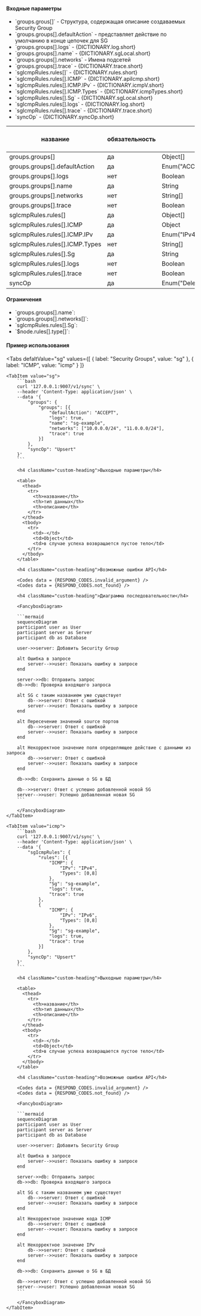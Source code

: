 
#### Входные параметры

<ul>
  <li>`groups.grous[]` - Структура, содержащая описание создаваемых Security Group</li>
  <li>`groups.groups[].defaultAction` - представляет действие по умолчанию в конце цепочек для SG</li>
  <li>`groups.groups[].logs` - {DICTIONARY.log.short}</li>
  <li>`groups.groups[].name` - {DICTIONARY.sgLocal.short}</li>
  <li>`groups.groups[].networks` - Имена подсетей</li>
  <li>`groups.groups[].trace` - {DICTIONARY.trace.short}</li>
  <li>`sgIcmpRules.rules[]` - {DICTIONARY.rules.short}</li>
  <li>`sgIcmpRules.rules[].ICMP` - {DICTIONARY.apiIcmp.short}</li>
  <li>`sgIcmpRules.rules[].ICMP.IPv` - {DICTIONARY.icmpV.short}</li>
  <li>`sgIcmpRules.rules[].ICMP.Types` - {DICTIONARY.icmpTypes.short}</li>
  <li>`sgIcmpRules.rules[].Sg` - {DICTIONARY.sgLocal.short}</li>
  <li>`sgIcmpRules.rules[].logs` - {DICTIONARY.log.short}</li>
  <li>`sgIcmpRules.rules[].trace` - {DICTIONARY.trace.short}</li>
  <li>`syncOp` - {DICTIONARY.syncOp.short}</li>
</ul>

<div className="scrollable-x">
  <table>
    <thead>
      <tr>
        <th rowSpan="2">название</th>
        <th rowSpan="2">обязательность</th>
        <th rowSpan="2">тип данных</th>
        <th rowSpan="2">Значение по умолчанию</th>
        <th colSpan="2">API request</th>
      </tr>
      <tr>
        <th>groups</th>
        <th>sgIcmpRules</th>
      </tr>
    </thead>
    <tbody>
      <tr>
        <td>groups.groups[]</td>
        <td>да</td>
        <td>Object[]</td>
        <td></td>
        <td className="green center">✔</td>
        <td className="green center"></td>
      </tr>
      <tr>
        <td>groups.groups[].defaultAction</td>
        <td>да</td>
        <td>
          <nobr>Enum("ACCEPT", "DROP")</nobr>
        </td>
        <td></td>
        <td className="green center">✔</td>
        <td className="green center"></td>
      </tr>
      <tr>
        <td>groups.groups[].logs</td>
        <td>нет</td>
        <td>Boolean</td>
        <td>false</td>
        <td className="green center">✔</td>
        <td className="green center"></td>
      </tr>
      <tr>
        <td>groups.groups[].name</td>
        <td>да</td>
        <td>String</td>
        <td></td>
        <td className="green center">✔</td>
        <td className="green center"></td>
      </tr>
      <tr>
        <td>groups.groups[].networks</td>
        <td>нет</td>
        <td>String[]</td>
        <td>[]</td>
        <td className="green center">✔</td>
        <td className="green center"></td>
      </tr>
      <tr>
        <td>groups.groups[].trace</td>
        <td>нет</td>
        <td>Boolean</td>
        <td>false</td>
        <td className="green center">✔</td>
        <td className="green center"></td>
      </tr>
      <tr>
        <td>sgIcmpRules.rules[]</td>
        <td>да</td>
        <td>Object[]</td>
        <td></td>
        <td className="green center"></td>
        <td className="green center">✔</td>
      </tr>
      <tr>
        <td>sgIcmpRules.rules[].ICMP</td>
        <td>да</td>
        <td>Object</td>
        <td></td>
        <td className="green center"></td>
        <td className="green center">✔</td>
      </tr>
      <tr>
        <td>sgIcmpRules.rules[].ICMP.IPv</td>
        <td>да</td>
        <td>Enum("IPv4", "IPv6")</td>
        <td></td>
        <td className="green center"></td>
        <td className="green center">✔</td>
      </tr>
      <tr>
        <td>sgIcmpRules.rules[].ICMP.Types</td>
        <td>нет</td>
        <td>String[]</td>
        <td>[]</td>
        <td className="green center"></td>
        <td className="green center">✔</td>
      </tr>
      <tr>
        <td>sgIcmpRules.rules[].Sg</td>
        <td>да</td>
        <td>String</td>
        <td></td>
        <td className="green center"></td>
        <td className="green center">✔</td>
      </tr>
      <tr>
        <td>sgIcmpRules.rules[].logs</td>
        <td>нет</td>
        <td>Boolean</td>
        <td>false</td>
        <td className="green center"></td>
        <td className="green center">✔</td>
      </tr>
      <tr>
        <td>sgIcmpRules.rules[].trace</td>
        <td>нет</td>
        <td>Boolean</td>
        <td>false</td>
        <td className="green center"></td>
        <td className="green center">✔</td>
      </tr>
      <tr>
        <td>syncOp</td>
        <td>да</td>
        <td>
          <nobr>Enum("Delete", "Upsert", "FullSync")</nobr>
        </td>
        <td></td>
        <td className="green center">✔</td>
        <td className="green center">✔</td>
      </tr>
    </tbody>
  </table>
</div>

<h4 className="custom-heading">Ограничения</h4>

<ul>
  <li>
    `groups.groups[].name`:
    <Restrictions data={RESTRICTIONS.name} />
  </li>
  <li>
    `groups.groups[].networks[]`:
    <Restrictions data={RESTRICTIONS.cidrSet} />
  </li>
  <li>
    `sgIcmpRules.rules[].Sg`:
    <Restrictions data={RESTRICTIONS.name} />
  </li>
  <li>
    `$node.rules[].type[]`:
    <Restrictions data={RESTRICTIONS.icmpType} />
  </li>
</ul>

#### Пример использования

<Tabs
    defaltValue="sg"
    values={[
        { label: "Security Groups", value: "sg" },
        { label: "ICMP", value: "icmp" }
    ]}
>

    <TabItem value="sg">
        ```bash
        curl '127.0.0.1:9007/v1/sync' \
        --header 'Content-Type: application/json' \
        --data '{
            "groups": {
                "groups": [{
                    "defaultAction": "ACCEPT",
                    "logs": true,
                    "name": "sg-example",
                    "networks": ["10.0.0.0/24", "11.0.0.0/24"],
                    "trace": true
                }]
            },
            "syncOp": "Upsert"
        }'
        ```

        <h4 className="custom-heading">Выходные параметры</h4>

        <table>
          <thead>
            <tr>
              <th>название</th>
              <th>тип данных</th>
              <th>описание</th>
            </tr>
          </thead>
          <tbody>
            <tr>
              <td>-</td>
              <td>Object</td>
              <td>в случае успеха возвращается пустое тело</td>
            </tr>
          </tbody>
        </table>

        <h4 className="custom-heading">Возможные ошибки API</h4>

        <Codes data = {RESPOND_CODES.invalid_argument} />
        <Codes data = {RESPOND_CODES.not_found} />

        <h4 className="custom-heading">Диаграмма последовательности</h4>

        <FancyboxDiagram>

        ```mermaid
        sequenceDiagram
        participant user as User
        participant server as Server
        participant db as Database

        user->>server: Добавить Security Group

        alt Ошибка в запросе
            server-->>user: Показать ошибку в запросе
        end

        server->>db: Отправить запрос
        db->>db: Проверка входящего запроса

        alt SG c таким названием уже существует
            db-->>server: Ответ с ошибкой
            server-->>user: Показать ошибку в запросе
        end

        alt Пересечение значений source портов
            db-->>server: Ответ с ошибкой
            server-->>user: Показать ошибку в запросе
        end

        alt Некорректное значение поля определяющее действие с данными из запроса
            db-->>server: Ответ с ошибкой
            server-->>user: Показать ошибку в запросе
        end

        db->>db: Сохранить данные о SG в БД

        db-->>server: Ответ с успешно добавленной новой SG
        server-->>user: Успешно добавленная новая SG
        ```

        </FancyboxDiagram>
    </TabItem>

    <TabItem value="icmp">
        ```bash
        curl '127.0.0.1:9007/v1/sync' \
        --header 'Content-Type: application/json' \
        --data '{
            "sgIcmpRules": {
                "rules": [{
                    "ICMP": {
                        "IPv": "IPv4",
                        "Types": [0,8]
                    },
                    "Sg": "sg-example",
                    "logs": true,
                    "trace": true
                },
                {
                    "ICMP": {
                        "IPv": "IPv6",
                        "Types": [0,8]
                    },
                    "Sg": "sg-example",
                    "logs": true,
                    "trace": true
                }]
            },
            "syncOp": "Upsert"
        }'
        ```

        <h4 className="custom-heading">Выходные параметры</h4>

        <table>
          <thead>
            <tr>
              <th>название</th>
              <th>тип данных</th>
              <th>описание</th>
            </tr>
          </thead>
          <tbody>
            <tr>
              <td>-</td>
              <td>Object</td>
              <td>в случае успеха возвращается пустое тело</td>
            </tr>
          </tbody>
        </table>

        <h4 className="custom-heading">Возможные ошибки API</h4>

        <Codes data = {RESPOND_CODES.invalid_argument} />
        <Codes data = {RESPOND_CODES.not_found} />

        <FancyboxDiagram>

        ```mermaid
        sequenceDiagram
        participant user as User
        participant server as Server
        participant db as Database

        user->>server: Добавить Security Group

        alt Ошибка в запросе
            server-->>user: Показать ошибку в запросе
        end

        server->>db: Отправить запрос
        db->>db: Проверка входящего запроса

        alt SG c таким названием уже существует
            db-->>server: Ответ с ошибкой
            server-->>user: Показать ошибку в запросе
        end

        alt Некорректное значение кода ICMP
            db-->>server: Ответ с ошибкой
            server-->>user: Показать ошибку в запросе
        end

        alt Некорректное значение IPv
            db-->>server: Ответ с ошибкой
            server-->>user: Показать ошибку в запросе
        end

        db->>db: Сохранить данные о SG в БД

        db-->>server: Ответ с успешно добавленной новой SG
        server-->>user: Успешно добавленная новая SG
        ```

        </FancyboxDiagram>
    </TabItem>
</Tabs>
